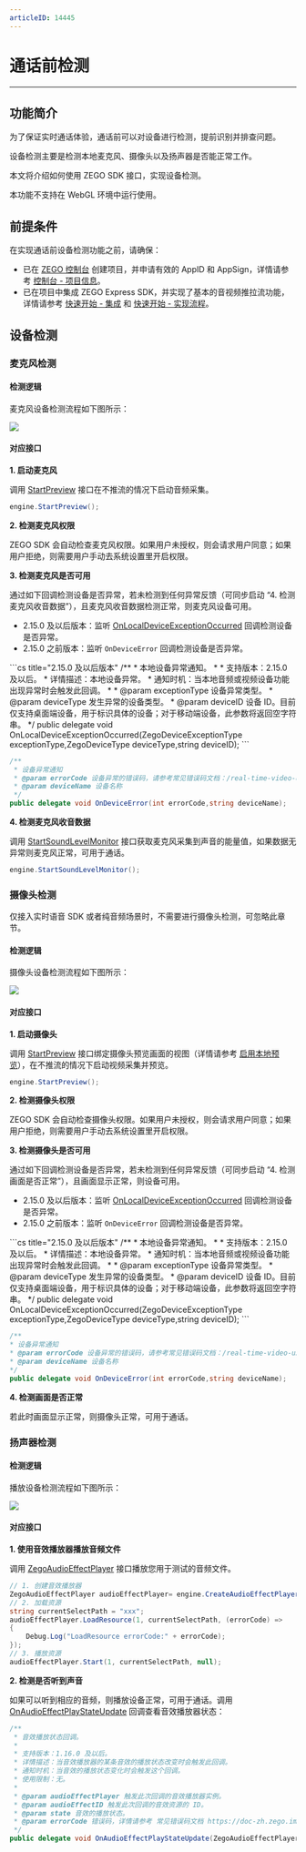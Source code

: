 ```yaml
---
articleID: 14445
---
```

# 通话前检测

---

## 功能简介

为了保证实时通话体验，通话前可以对设备进行检测，提前识别并排查问题。

设备检测主要是检测本地麦克风、摄像头以及扬声器是否能正常工作。

本文将介绍如何使用 ZEGO SDK 接口，实现设备检测。

<Warning title="注意">

本功能不支持在 WebGL 环境中运行使用。
</Warning>

## 前提条件

在实现通话前设备检测功能之前，请确保：

- 已在 [ZEGO 控制台](https://console.zego.im) 创建项目，并申请有效的 AppID 和 AppSign，详情请参考 [控制台 - 项目信息](/console/project-info)。
- 已在项目中集成 ZEGO Express SDK，并实现了基本的音视频推拉流功能，详情请参考 [快速开始 - 集成](!Integration/SDK_Integration) 和 [快速开始 - 实现流程](!Integration/Solution_Implementation)。



## 设备检测

### 麦克风检测

#### 检测逻辑

麦克风设备检测流程如下图所示：

<Frame width="512" height="auto" caption=""><img src="https://storage.zego.im/sdk-doc/Pics/Common/ZegoExpressEngine/Microphone_detection.png" /></Frame>


#### 对应接口

**1. 启动麦克风**

调用 [StartPreview](@StartPreview) 接口在不推流的情况下启动音频采集。

```cs
engine.StartPreview();
```

**2. 检测麦克风权限**

ZEGO SDK 会自动检查麦克风权限。如果用户未授权，则会请求用户同意；如果用户拒绝，则需要用户手动去系统设置里开启权限。


**3. 检测麦克风是否可用**

通过如下回调检测设备是否异常，若未检测到任何异常反馈（可同步启动 “4. 检测麦克风收音数据”），且麦克风收音数据检测正常，则麦克风设备可用。

- 2.15.0 及以后版本：监听 [OnLocalDeviceExceptionOccurred](@OnLocalDeviceExceptionOccurred) 回调检测设备是否异常。
- 2.15.0 之前版本：监听 `OnDeviceError` 回调检测设备是否异常。

<CodeGroup>
```cs title="2.15.0 及以后版本"
/**
 * 本地设备异常通知。
 *
 * 支持版本：2.15.0 及以后。
 * 详情描述：本地设备异常。
 * 通知时机：当本地音频或视频设备功能出现异常时会触发此回调。
 *
 * @param exceptionType 设备异常类型。
 * @param deviceType 发生异常的设备类型。
 * @param deviceID 设备 ID。目前仅支持桌面端设备，用于标识具体的设备；对于移动端设备，此参数将返回空字符串。
 */
public delegate void OnLocalDeviceExceptionOccurred(ZegoDeviceExceptionType exceptionType,ZegoDeviceType deviceType,string deviceID);
```

 ```cs title="2.15.0 之前版本"
 /**
  * 设备异常通知
  * @param errorCode 设备异常的错误码，请参考常见错误码文档：/real-time-video-u3d-cs/error-code#7
  * @param deviceName 设备名称
  */
 public delegate void OnDeviceError(int errorCode,string deviceName);
 ```
</CodeGroup>


**4. 检测麦克风收音数据**

调用 [StartSoundLevelMonitor](@StartSoundLevelMonitor) 接口获取麦克风采集到声音的能量值，如果数据无异常则麦克风正常，可用于通话。

```cs
engine.StartSoundLevelMonitor();
```

### 摄像头检测

<Warning title="注意">



仅接入实时语音 SDK 或者纯音频场景时，不需要进行摄像头检测，可忽略此章节。

</Warning>



#### 检测逻辑

摄像头设备检测流程如下图所示：

<Frame width="512" height="auto" caption=""><img src="https://storage.zego.im/sdk-doc/Pics/Common/ZegoExpressEngine/Camera_detection.png" /></Frame>


#### 对应接口

**1. 启动摄像头**

调用 [StartPreview](@StartPreview) 接口绑定摄像头预览画面的视图（详情请参考 [启用本地预览](/real-time-video-u3d-cs/integration/solution-implementation#3_3)），在不推流的情况下启动视频采集并预览。

```cs
engine.StartPreview();
```

**2. 检测摄像头权限**

ZEGO SDK 会自动检查摄像头权限。如果用户未授权，则会请求用户同意；如果用户拒绝，则需要用户手动去系统设置里开启权限。



**3. 检测摄像头是否可用**


通过如下回调检测设备是否异常，若未检测到任何异常反馈（可同步启动 “4. 检测画面是否正常”），且画面显示正常，则设备可用。

- 2.15.0 及以后版本：监听 [OnLocalDeviceExceptionOccurred](@OnLocalDeviceExceptionOccurred) 回调检测设备是否异常。
- 2.15.0 之前版本：监听 `OnDeviceError` 回调检测设备是否异常。

<CodeGroup>
```cs title="2.15.0 及以后版本"
/**
 * 本地设备异常通知。
 *
 * 支持版本：2.15.0 及以后。
 * 详情描述：本地设备异常。
 * 通知时机：当本地音频或视频设备功能出现异常时会触发此回调。
 *
 * @param exceptionType 设备异常类型。
 * @param deviceType 发生异常的设备类型。
 * @param deviceID 设备 ID。目前仅支持桌面端设备，用于标识具体的设备；对于移动端设备，此参数将返回空字符串。
 */
public delegate void OnLocalDeviceExceptionOccurred(ZegoDeviceExceptionType exceptionType,ZegoDeviceType deviceType,string deviceID);
```

```cs title="2.15.0 之前版本"
/**
* 设备异常通知
* @param errorCode 设备异常的错误码，请参考常见错误码文档：/real-time-video-u3d-cs/error-code#7
* @param deviceName 设备名称
*/
public delegate void OnDeviceError(int errorCode,string deviceName);
```
</CodeGroup>

**4. 检测画面是否正常**

若此时画面显示正常，则摄像头正常，可用于通话。


### 扬声器检测

#### 检测逻辑

播放设备检测流程如下图所示：

<Frame width="512" height="auto" caption=""><img src="https://storage.zego.im/sdk-doc/Pics/Common/ZegoExpressEngine/Playback_device_detection.png" /></Frame>


#### 对应接口

**1. 使用音效播放器播放音频文件**

调用 [ZegoAudioEffectPlayer](@-ZegoAudioEffectPlayer) 接口播放您用于测试的音频文件。

```cs
// 1. 创建音效播放器
ZegoAudioEffectPlayer audioEffectPlayer= engine.CreateAudioEffectPlayer();
// 2. 加载资源
string currentSelectPath = "xxx";
audioEffectPlayer.LoadResource(1, currentSelectPath, (errorCode) =>
{
    Debug.Log("LoadResource errorCode:" + errorCode);
});
// 3. 播放资源
audioEffectPlayer.Start(1, currentSelectPath, null);
```

**2. 检测是否听到声音**

如果可以听到相应的音频，则播放设备正常，可用于通话。调用 [OnAudioEffectPlayStateUpdate](@OnAudioEffectPlayStateUpdate) 回调查看音效播放器状态：

```cs
/**
 * 音效播放状态回调。
 *
 * 支持版本：1.16.0 及以后。
 * 详情描述：当音效播放器的某条音效的播放状态改变时会触发此回调。
 * 通知时机：当音效的播放状态变化时会触发这个回调。
 * 使用限制：无。
 *
 * @param audioEffectPlayer 触发此次回调的音效播放器实例。
 * @param audioEffectID 触发此次回调的音效资源的 ID。
 * @param state 音效的播放状态。
 * @param errorCode 错误码，详情请参考 常见错误码文档 https://doc-zh.zego.im/real-time-video-android-java/error-code.html 。
 */
public delegate void OnAudioEffectPlayStateUpdate(ZegoAudioEffectPlayer audioEffectPlayer, uint audioEffectID, ZegoAudioEffectPlayState state, int errorCode);
```
